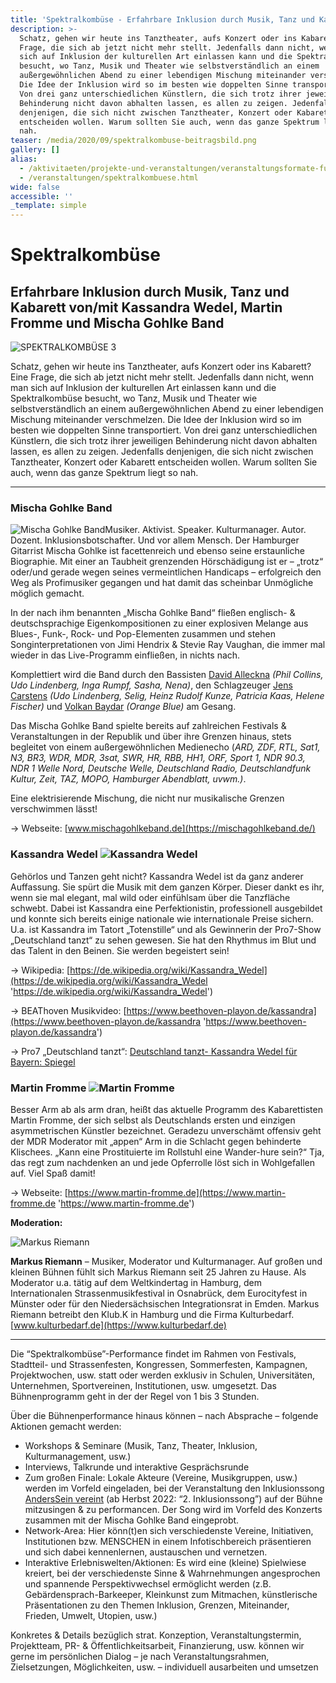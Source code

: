 ```yaml
---
title: 'Spektralkombüse - Erfahrbare Inklusion durch Musik, Tanz und Kabarett'
description: >-
  Schatz, gehen wir heute ins Tanztheater, aufs Konzert oder ins Kabarett? Eine
  Frage, die sich ab jetzt nicht mehr stellt. Jedenfalls dann nicht, wenn man
  sich auf Inklusion der kulturellen Art einlassen kann und die Spektralkombüse
  besucht, wo Tanz, Musik und Theater wie selbstverständlich an einem
  außergewöhnlichen Abend zu einer lebendigen Mischung miteinander verschmelzen.
  Die Idee der Inklusion wird so im besten wie doppelten Sinne transportiert.
  Von drei ganz unterschiedlichen Künstlern, die sich trotz ihrer jeweiligen
  Behinderung nicht davon abhalten lassen, es allen zu zeigen. Jedenfalls
  denjenigen, die sich nicht zwischen Tanztheater, Konzert oder Kabarett
  entscheiden wollen. Warum sollten Sie auch, wenn das ganze Spektrum liegt so
  nah.
teaser: /media/2020/09/spektralkombuse-beitragsbild.png
gallery: []
alias:
  - /aktivitaeten/projekte-und-veranstaltungen/veranstaltungsformate-fuer-dein-event/spektralkombuese
  - /veranstaltungen/spektralkombuese.html
wide: false
accessible: ''
_template: simple
---
```


# Spektralkombüse

## Erfahrbare Inklusion durch Musik, Tanz und Kabarett von/mit Kassandra Wedel, Martin Fromme und Mischa Gohlke Band

![SPEKTRALKOMBÜSE 3](/media/2015/11/SPEKTRALKOMBUESE-3.png)

Schatz, gehen wir heute ins Tanztheater, aufs Konzert oder ins Kabarett? Eine Frage, die sich ab jetzt nicht mehr stellt. Jedenfalls dann nicht, wenn man sich auf Inklusion der kulturellen Art einlassen kann und die Spektralkombüse besucht, wo Tanz, Musik und Theater wie selbstverständlich an einem außergewöhnlichen Abend zu einer lebendigen Mischung miteinander verschmelzen. Die Idee der Inklusion wird so im besten wie doppelten Sinne transportiert. Von drei ganz unterschiedlichen Künstlern, die sich trotz ihrer jeweiligen Behinderung nicht davon abhalten lassen, es allen zu zeigen. Jedenfalls denjenigen, die sich nicht zwischen Tanztheater, Konzert oder Kabarett entscheiden wollen. Warum sollten Sie auch, wenn das ganze Spektrum liegt so nah.

---

### **Mischa Gohlke Band**

![Mischa Gohlke Band](/media/2018/11/MGB.jpeg 'Mischa Gohlke Band')Musiker. Aktivist. Speaker. Kulturmanager. Autor. Dozent. Inklusionsbotschafter. Und vor allem Mensch. Der Hamburger Gitarrist Mischa Gohlke ist facettenreich und ebenso seine erstaunliche Biographie. Mit einer an Taubheit grenzenden Hörschädigung ist er – „trotz“ oder/und gerade wegen seines vermeintlichen Handicaps – erfolgreich den Weg als Profimusiker gegangen und hat damit das scheinbar Unmögliche möglich gemacht.

In der nach ihm benannten „Mischa Gohlke Band“ fließen englisch- & deutschsprachige Eigenkompositionen zu einer explosiven Melange aus Blues-, Funk-, Rock- und Pop-Elementen zusammen und stehen Songinterpretationen von Jimi Hendrix & Stevie Ray Vaughan, die immer mal wieder in das Live-Programm einfließen, in nichts nach.

Komplettiert wird die Band durch den Bassisten [David Alleckna](https://alleckna.de/) _(Phil Collins, Udo Lindenberg, Inga Rumpf, Sasha, Nena)_, den Schlagzeuger [Jens Carstens](https://de.wikipedia.org/wiki/Jens_Carstens) _(Udo Lindenberg, Selig, Heinz Rudolf Kunze, Patricia Kaas, Helene Fischer)_ und [Volkan Baydar](https://www.volkanbaydar.com/) _(Orange Blue)_ am Gesang.

Das Mischa Gohlke Band spielte bereits auf zahlreichen Festivals & Veranstaltungen in der Republik und über ihre Grenzen hinaus, stets begleitet von einem außergewöhnlichen Medienecho (_ARD, ZDF, RTL, Sat1, N3, BR3, WDR, MDR, 3sat, SWR, HR, RBB, HH1, ORF, Sport 1, NDR 90.3, NDR 1 Welle Nord, Deutsche Welle, Deutschland Radio, Deutschlandfunk Kultur, Zeit, TAZ, MOPO, Hamburger Abendblatt, uvwm.)_.

Eine elektrisierende Mischung, die nicht nur musikalische Grenzen verschwimmen lässt!

→ Webseite: [www.mischagohlkeband.de](https://mischagohlkeband.de/)

### **Kassandra Wedel** ![Kassandra Wedel](/media/2015/11/kassandra-wedel.jpg 'Kassandra Wedel')

Gehörlos und Tanzen geht nicht? Kassandra Wedel ist da ganz anderer Auffassung. Sie spürt die Musik mit dem ganzen Körper. Dieser dankt es ihr, wenn sie mal elegant, mal wild oder einfühlsam über die Tanzfläche schwebt. Dabei ist Kassandra eine Perfektionistin, professionell ausgebildet und konnte sich bereits einige nationale wie internationale Preise sichern. U.a. ist Kassandra im Tatort „Totenstille“ und als Gewinnerin der Pro7-Show „Deutschland tanzt“ zu sehen gewesen. Sie hat den Rhythmus im Blut und das Talent in den Beinen. Sie werden begeistert sein!

→ Wikipedia: [https://de.wikipedia.org/wiki/Kassandra_Wedel](https://de.wikipedia.org/wiki/Kassandra_Wedel 'https://de.wikipedia.org/wiki/Kassandra_Wedel')

→ BEAThoven Musikvideo: [https://www.beethoven-playon.de/kassandra](https://www.beethoven-playon.de/kassandra 'https://www.beethoven-playon.de/kassandra')

→ Pro7 „Deutschland tanzt“: [Deutschland tanzt- Kassandra Wedel für Bayern: Spiegel](https://www.prosieben.de/tv/deutschland-tanzt/video/12-kassandra-wedel-fuer-bayern-spiegel-clip)

### **Martin Fromme** ![Martin Fromme](/media/2015/11/Martin-Fromme.jpeg 'Martin Fromme')

Besser Arm ab als arm dran, heißt das aktuelle Programm des Kabarettisten Martin Fromme, der sich selbst als Deutschlands ersten und einzigen asymmetrischen Künstler bezeichnet. Geradezu unverschämt offensiv geht der MDR Moderator mit „appen“ Arm in die Schlacht gegen behinderte Klischees. „Kann eine Prostituierte im Rollstuhl eine Wander-hure sein?“ Tja, das regt zum nachdenken an und jede Opferrolle löst sich in Wohlgefallen auf. Viel Spaß damit!

→ Webseite: [https://www.martin-fromme.de](https://www.martin-fromme.de 'https://www.martin-fromme.de')

**Moderation:**

![Markus Riemann](/media/2018/09/markus-riemann-foto.1024x1024.jpg 'Markus Riemann')

**Markus Riemann** – Musiker, Moderator und Kulturmanager. Auf großen und kleinen Bühnen fühlt sich Markus Riemann seit 25 Jahren zu Hause. Als Moderator u.a. tätig auf dem Weltkindertag in Hamburg, dem Internationalen Strassenmusikfestival in Osnabrück, dem Eurocityfest in Münster oder für den Niedersächsischen Integrationsrat in Emden. Markus Riemann betreibt den Klub.K in Hamburg und die Firma Kulturbedarf. [www.kulturbedarf.de](https://www.kulturbedarf.de)

---

Die “Spektralkombüse”-Performance findet im Rahmen von Festivals, Stadtteil- und Strassenfesten, Kongressen, Sommerfesten, Kampagnen, Projektwochen, usw. statt oder werden exklusiv in Schulen, Universitäten, Unternehmen, Sportvereinen, Institutionen, usw. umgesetzt. Das Bühnenprogramm geht in der der Regel von 1 bis 3 Stunden.

Über die Bühnenperformance hinaus können – nach Absprache – folgende Aktionen gemacht werden:

- Workshops & Seminare (Musik, Tanz, Theater, Inklusion, Kulturmanagement, usw.)
- Interviews, Talkrunde und interaktive Gesprächsrunde
- Zum großen Finale: Lokale Akteure (Vereine, Musikgruppen, usw.) werden im Vorfeld eingeladen, bei der Veranstaltung den Inklusionssong [AndersSein vereint](/anderssein-vereint-2/inklusionssong-fuer-deutschland.html) (ab Herbst 2022: “2. Inklusionssong”) auf der Bühne mitzusingen & zu performancen. Der Song wird im Vorfeld des Konzerts zusammen mit der Mischa Gohlke Band eingeprobt.
- Network-Area: Hier könn(t)en sich verschiedenste Vereine, Initiativen, Institutionen bzw. MENSCHEN in einem Infotischbereich präsentieren und sich dabei kennenlernen, austauschen und vernetzen.
- Interaktive Erlebniswelten/Aktionen: Es wird eine (kleine) Spielwiese kreiert, bei der verschiedenste Sinne & Wahrnehmungen angesprochen und spannende Perspektivwechsel ermöglicht werden (z.B. Gebärdensprach-Barkeeper, Kleinkunst zum Mitmachen, künstlerische Präsentationen zu den Themen Inklusion, Grenzen, Miteinander, Frieden, Umwelt, Utopien, usw.)

Konkretes & Details bezüglich strat. Konzeption, Veranstaltungstermin, Projektteam, PR- & Öffentlichkeitsarbeit, Finanzierung, usw. können wir gerne im persönlichen Dialog – je nach Veranstaltungsrahmen, Zielsetzungen, Möglichkeiten, usw. – individuell ausarbeiten und umsetzen
